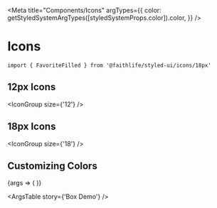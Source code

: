 

<Meta
	title="Components/Icons"
	argTypes={{
		color: getStyledSystemArgTypes([styledSystemProps.color]).color,
	}}
/>

# Icons

`import { FavoriteFilled } from '@faithlife/styled-ui/icons/18px'`

## 12px Icons

<IconGroup size={'12'} />

## 18px Icons

<IconGroup size={'18'} />

## Customizing Colors

<Canvas>
	<Story name="Box Demo" args={{ color: 'purple5' }}>
		{args => (
			<Box {...args}>
				<FavoriteFilled color="currentColor" />
			</Box>
		)}
	</Story>
</Canvas>

<ArgsTable story={'Box Demo'} />
